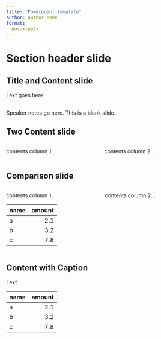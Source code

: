 ```yaml
---
title: "Powerpoint template"
author: author name
format:
  govuk-pptx
---
```



# Section header slide

## Title and Content slide
Text goes here

##

::: {.notes}
Speaker notes go here. This is a blank slide.
:::

## Two Content slide

:::: {.columns}

::: {.column}
contents column 1...
:::

::: {.column}
contents column 2...
:::

::::

## Comparison slide

:::: {.columns}

::: {.column}
contents column 1...

name | amount
-----|-----:
a    |2.1
b    |3.2
c    |7.8

:::

::: {.column}
contents column 2...
:::

::::


## Content with Caption

Text

name | amount
-----|-----:
a    |2.1
b    |3.2
c    |7.8
